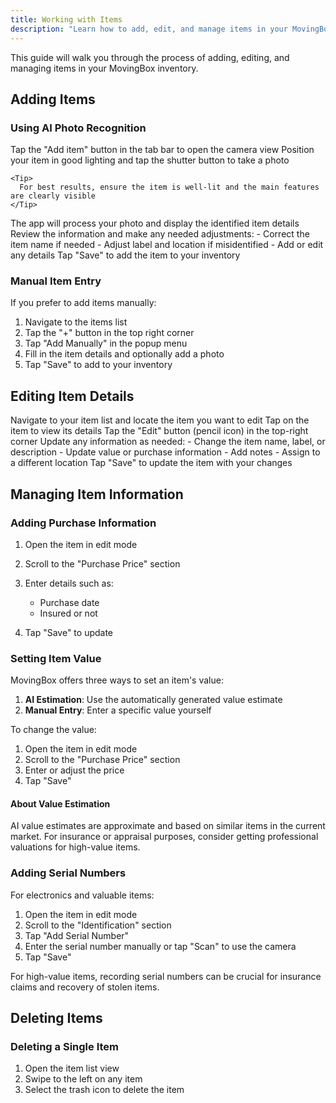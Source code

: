 ```yaml
---
title: Working with Items
description: "Learn how to add, edit, and manage items in your MovingBox inventory"
---
```


This guide will walk you through the process of adding, editing, and managing items in your MovingBox inventory.

## Adding Items

### Using AI Photo Recognition

<Steps>
  <Step title="Open Add Item Mode">
    Tap the "Add item" button in the tab bar to open the camera view
  </Step>
  
  <Step title="Take a Clear Photo">
    Position your item in good lighting and tap the shutter button to take a photo
    
    <Tip>
      For best results, ensure the item is well-lit and the main features are clearly visible
    </Tip>
  </Step>
  
  <Step title="Review AI Results">
    The app will process your photo and display the identified item details
  </Step>
  
  <Step title="Edit if Necessary">
    Review the information and make any needed adjustments:
    - Correct the item name if needed
    - Adjust label and location if misidentified
    - Add or edit any details
  </Step>
  
  <Step title="Save the Item">
    Tap "Save" to add the item to your inventory
  </Step>
</Steps>

### Manual Item Entry

If you prefer to add items manually:

1. Navigate to the items list
2. Tap the "+" button in the top right corner
3. Tap "Add Manually" in the popup menu
4. Fill in the item details and optionally add a photo
5. Tap "Save" to add to your inventory

## Editing Item Details

<Steps>
  <Step title="Find the Item">
    Navigate to your item list and locate the item you want to edit
  </Step>
  
  <Step title="Open Item Details">
    Tap on the item to view its details
  </Step>
  
  <Step title="Enter Edit Mode">
    Tap the "Edit" button (pencil icon) in the top-right corner
  </Step>
  
  <Step title="Make Changes">
    Update any information as needed:
    - Change the item name, label, or description
    - Update value or purchase information
    - Add notes
    - Assign to a different location
  </Step>
  
  <Step title="Save Changes">
    Tap "Save" to update the item with your changes
  </Step>
</Steps>

## Managing Item Information

### Adding Purchase Information

1. Open the item in edit mode
2. Scroll to the "Purchase Price" section
3. Enter details such as:
   - Purchase date
   - Insured or not

4. Tap "Save" to update

### Setting Item Value

<div className="grid grid-cols-2 gap-4">
  <div>
    <p>MovingBox offers three ways to set an item's value:</p>
    <ol>
      <li><strong>AI Estimation</strong>: Use the automatically generated value estimate</li>
      <li><strong>Manual Entry</strong>: Enter a specific value yourself</li>
    </ol>
    <p>To change the value:</p>
    <ol>
      <li>Open the item in edit mode</li>
      <li>Scroll to the "Purchase Price" section</li>
      <li>Enter or adjust the price</li>
      <li>Tap "Save"</li>
    </ol>
  </div>
  <div className="bg-gray-100 dark:bg-gray-800 p-4 rounded-md">
    <h4>About Value Estimation</h4>
    <p>AI value estimates are approximate and based on similar items in the current market. For insurance or appraisal purposes, consider getting professional valuations for high-value items.</p>
  </div>
</div>

### Adding Serial Numbers

For electronics and valuable items:

1. Open the item in edit mode
2. Scroll to the "Identification" section
3. Tap "Add Serial Number"
4. Enter the serial number manually or tap "Scan" to use the camera
5. Tap "Save"

<Note>
  For high-value items, recording serial numbers can be crucial for insurance claims and recovery of stolen items.
</Note>

## Deleting Items

### Deleting a Single Item

1. Open the item list view
2. Swipe to the left on any item
3. Select the trash icon to delete the item